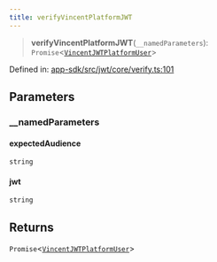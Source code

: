 ```yaml
---
title: verifyVincentPlatformJWT
---
```


> **verifyVincentPlatformJWT**(`__namedParameters`): `Promise`\<[`VincentJWTPlatformUser`](/api-reference/app-sdk/jwt/interfaces/VincentJWTPlatformUser)\>

Defined in: [app-sdk/src/jwt/core/verify.ts:101](https://github.com/LIT-Protocol/Vincent/blob/1ec4d670031700c70e1e2ba1640f87d4b5f07fe8/packages/libs/app-sdk/src/jwt/core/verify.ts#L101)

## Parameters

### \_\_namedParameters

#### expectedAudience

`string`

#### jwt

`string`

## Returns

`Promise`\<[`VincentJWTPlatformUser`](/api-reference/app-sdk/jwt/interfaces/VincentJWTPlatformUser)\>
